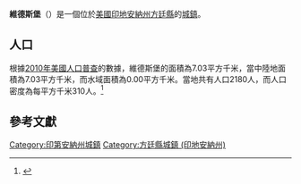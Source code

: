 {{noteTA
|G1=USState
|G2=地名
|G3=Unit
}}
{{Infobox settlement
|name            = 維德斯堡
|native_name = Veedersburg
|settlement_type          = [[鎮|城鎮]]
|image_skyline            = Veedersburg, IN.jpg
|imagesize                = 250px
|image_map                = Fountain County Indiana Incorporated and Unincorporated areas Veedersburg Highlighted 1878740.svg
|mapsize                  = 250px
|subdivision_type         = [[世界政區索引|國家]]
|subdivision_type1        = [[美国州份|州份]]
|subdivision_type2        = [[印地安納州行政區劃|縣]]
|subdivision_name         = [[美国|美国]]
|subdivision_name1        = [[印地安納州|印地安納州]]
|subdivision_name2        = [[方廷縣_(印地安納州)|方廷縣]]
|elevation_ft             = 633
|elevation_m              = 193
|timezone                 = [[北美东部时区|CST]]
|area_total_km2           = 7.03
|area_land_km2            = 7.03
|area_water_km2           = 0.00
|area_total_sq_mi         = 
|area_land_sq_mi          = 
|area_water_sq_mi         = 
|population_as_of         = [[2010年美國人口普查|2010]]
|population_footnotes     = 
|population_total         = 2180
|population_density_km2   = auto
|population_density_sq_mi = auto
|utc_offset               = -5
|coordinates              = {{coord|40|06|50|N|87|15|37|W|display=inline,title}}
| coor_pinpoint           = 
| coordinates_footnotes   = 
|timezone_DST             = EDT
|utc_offset_DST           = -4
|postal_code_type         = [[美國郵區編號|郵區編號]]
|postal_code              = 47987
|area_code                = {{link-en|电话区号765|Area code 765|765}}
|blank_name = [[地名信息系统|GNIS ID]]
|blank_info = 449742<ref name="GNIS">{{cite gnis|449742|Veedersburg}}</ref>
}}
'''維德斯堡'''（{{lang-en|Veedersburg}}）是一個位於[[美國|美國]][[印地安納州|印地安納州]][[方廷縣_(印地安納州)|方廷縣]]的[[鎮|城鎮]]。

== 人口 ==
根據[[2010年美國人口普查|2010年美國人口普查]]的數據，維德斯堡的面積為7.03平方千米，當中陸地面積為7.03平方千米，而水域面積為0.00平方千米。當地共有人口2180人，而人口密度為每平方千米310人。<ref name="GR8">{{cite web|url=http://factfinder2.census.gov|publisher=[[美国人口调查局|美国人口调查局]]|accessdate=2011-05-14|title=American FactFinder|archive-date=2013-09-11|archive-url=https://web.archive.org/web/20130911234518/http://factfinder2.census.gov/|dead-url=no}}</ref>

== 參考文獻 ==
{{reflist}}
{{方廷縣 (印地安納州)}}
{{Illinois-geo-stub}}
{{DEFAULTSORT:Veedersburg, Indiana}}
[[Category:印第安納州城鎮|Category:印第安納州城鎮]]
[[Category:方廷縣城鎮_(印地安納州)|Category:方廷縣城鎮 (印地安納州)]]